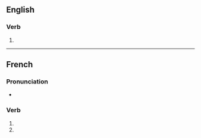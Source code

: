 {{also|redoublés}}

==English==

===Verb===
{{head|en|verb form}}

# {{en-third-person singular of|redouble}}

----

==French==

===Pronunciation===
* {{fr-IPA|pos=v}}

===Verb===
{{head|fr|verb form}}

# {{inflection of|fr|redoubler||2|s|pres|indc}}
# {{inflection of|fr|redoubler||2|s|pres|subj}}